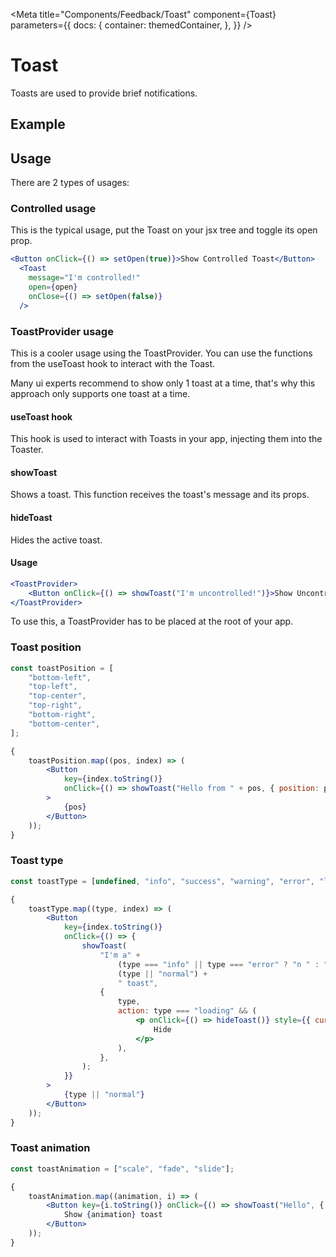 
<Meta
    title="Components/Feedback/Toast"
    component={Toast}
    parameters={{
        docs: {
            container: themedContainer,
        },
    }}
/>

# Toast

Toasts are used to provide brief notifications.

## Example

<Canvas>
    <ToastProvider>
        <Row justifyContent="center">
            <Example />
        </Row>
    </ToastProvider>
</Canvas>

## Usage

There are 2 types of usages:

### Controlled usage

This is the typical usage, put the Toast on your jsx tree and toggle its open prop.

```jsx
<Button onClick={() => setOpen(true)}>Show Controlled Toast</Button>
  <Toast
    message="I'm controlled!"
    open={open}
    onClose={() => setOpen(false)}
  />
```

<Canvas>
    <Row justifyContent="center">
        <ShowControlledToast />
    </Row>
</Canvas>

### ToastProvider usage

This is a cooler usage using the ToastProvider. You can use the functions from the useToast hook to interact with the Toast.

Many ui experts recommend to show only 1 toast at a time, that's why this approach only supports one toast at a time.

#### useToast hook

This hook is used to interact with Toasts in your app, injecting them into the Toaster.

#### showToast

Shows a toast. This function receives the toast's message and its props.

#### hideToast

Hides the active toast.

#### Usage

```jsx
<ToastProvider>
    <Button onClick={() => showToast("I'm uncontrolled!")}>Show Uncontrolled toast</Button>
</ToastProvider>
```

<Canvas>
    <ToastProvider>
        <Row justifyContent="center">
            <ShowUncontrolledToast />
        </Row>
    </ToastProvider>
</Canvas>

To use this, a ToastProvider has to be placed at the root of your app.

### Toast position

```jsx
const toastPosition = [
    "bottom-left",
    "top-left",
    "top-center",
    "top-right",
    "bottom-right",
    "bottom-center",
];

{
    toastPosition.map((pos, index) => (
        <Button
            key={index.toString()}
            onClick={() => showToast("Hello from " + pos, { position: pos })}
        >
            {pos}
        </Button>
    ));
}
```

<Canvas>
    <ToastProvider>
        <Row justifyContent="space-around" gap={20} breakPoint="mini" rowGap={20}>
            <ToastPosition />
        </Row>
    </ToastProvider>
</Canvas>

### Toast type

```jsx
const toastType = [undefined, "info", "success", "warning", "error", "loading"];

{
    toastType.map((type, index) => (
        <Button
            key={index.toString()}
            onClick={() => {
                showToast(
                    "I'm a" +
                        (type === "info" || type === "error" ? "n " : " ") +
                        (type || "normal") +
                        " toast",
                    {
                        type,
                        action: type === "loading" && (
                            <p onClick={() => hideToast()} style={{ cursor: "pointer" }}>
                                Hide
                            </p>
                        ),
                    },
                );
            }}
        >
            {type || "normal"}
        </Button>
    ));
}
```

<Canvas>
    <ToastProvider>
        <Row justifyContent="space-around" gap={20} breakPoint="mini" rowGap={20}>
            <ToastType />
        </Row>
    </ToastProvider>
</Canvas>

### Toast animation

```jsx
const toastAnimation = ["scale", "fade", "slide"];

{
    toastAnimation.map((animation, i) => (
        <Button key={i.toString()} onClick={() => showToast("Hello", { animation })}>
            Show {animation} toast
        </Button>
    ));
}
```

<Canvas>
    <ToastProvider>
        <Row justifyContent="space-around" gap={20}>
            <ToastAnimation />
        </Row>
    </ToastProvider>
</Canvas>
